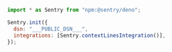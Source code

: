 ```javascript {tabTitle: JavaScript}
import * as Sentry from "npm:@sentry/deno";

Sentry.init({
  dsn: "___PUBLIC_DSN___",
  integrations: [Sentry.contextLinesIntegration()],
});
```
